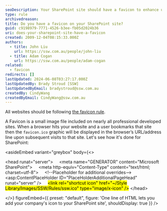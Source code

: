 ```yaml
---
seoDescription: Your SharePoint site should have a favicon to enhance user experience and professionalism. By adding a small icon file, you can differentiate your site from others and make it more memorable for users.
type: rule
archivedreason:
title: Do you have a favicon on your SharePoint site?
guid: c9198979-7771-4526-b3ee-fb05d2024b36
uri: does-your-sharepoint-site-have-a-favicon
created: 2009-12-04T08:15:33.000Z
authors:
  - title: John Liu
    url: https://ssw.com.au/people/john-liu
  - title: Adam Cogan
    url: https://ssw.com.au/people/adam-cogan
related:
  - favicon
redirects: []
lastUpdated: 2024-06-08T03:27:17.000Z
lastUpdatedBy: Brady Stroud [SSW]
lastUpdatedByEmail: bradystroud@ssw.com.au
createdBy: CindyWang
createdByEmail: CindyWang@ssw.com.au
---
```


All websites should be following [the favicon rule](/favicon).

A Favicon is a small image file included on nearly all professional developed sites. When a browser hits your website and a user bookmarks that site then the `favicon.ico` graphic will be displayed in the browser’s URL/address line upon subsequent visits to that site.
Let's see how it's done for SharePoint:

<asideEmbed
  variant="greybox"
  body={<>
    
&lt;head runat="server"&gt;
    &lt;meta name="GENERATOR" content="Microsoft SharePoint"&gt;
    &lt;meta http-equiv="Content-Type" content="text/html; charset=utf-8"&gt;
    &lt;!--Placeholder for additional overrides--&gt;
    &lt;asp:ContentPlaceHolder ID="PlaceHolderAdditionalPageHead" runat="server" /&gt;
    <mark>&lt;link rel=&quot;shortcut icon&quot; href=&quot;~/Style Library/Images/SSW/Rules/ssw.ico&quot; type=&quot;image/x-icon&quot; /&gt;</mark>
&lt;/head&gt;

  </>}
  figureEmbed={{
    preset: "default",
    figure: 'One line of HTML lets you add your company\'s icon to your SharePoint site',
    shouldDisplay: true
  }}
/>
